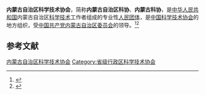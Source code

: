 {{Infobox PRCG
|机构名称 = 内蒙古自治区科学技术协会
|color    = #014099
|标志1    =
|届数     = 
|任期始   = 
|任期终   =
|职位1    = 主席
|人员1    =
|职位2    = 副主席
|人员2    =
|人数2    =
|职位3    =
|人员3    =
|组织法规 = 中国科学技术协会章程
|上级机构 = [[中国科学技术协会|中国科学技术协会]]
|机构类型 = [[人民团体|人民团体]]
|行政级别 = 正厅级
|中共上级 = [[中国共产党内蒙古自治区委员会|中国共产党内蒙古自治区委员会]]
|中共本级 = 中国共产党内蒙古自治区科学技术协会党组
|场所1    = 
|地址1    = 
|时期1    =
|机构1    =
|官网1    =
}}
'''内蒙古自治区科学技术协会'''，简称'''内蒙古自治区科协'''、'''内蒙古科协'''，是[[中华人民共和国|中华人民共和国]]内蒙古自治区[[科学技术|科学技术]]工作者组成的专业性[[人民团体|人民团体]]，是[[中国科学技术协会|中国科学技术协会]]的地方组织，受[[中国共产党内蒙古自治区委员会|中国共产党内蒙古自治区委员会]]的领导。<ref>{{Cite book|title=中华人民共和国资料手册|author=蒋建华等主编|publisher=社会科学文献出版社|year=1999|isbn=|location=北京|pages=}}</ref><ref>{{Cite web|title=中国科学技术协会章程|url=http://www.cast.org.cn/col/col13/index.html|accessdate=2020-08-24|work=中国科学技术协会|archiveurl=https://web.archive.org/web/20181230171938/http://www.cast.org.cn/col/col13/index.html|archivedate=2018-12-30|dead-url=no}}</ref>

== 参考文献 ==
{{reflist}}

{{中华人民共和国各省级行政区|科学技术协会}}

{{Authority control}}
[[Category:内蒙古自治区科学技术协会|]]
[[Category:省级行政区科学技术协会|Category:省级行政区科学技术协会]]